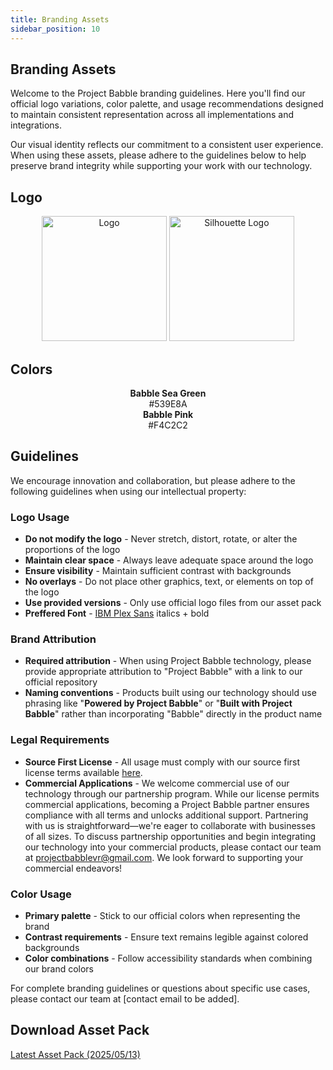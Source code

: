 ---
title: Branding Assets
sidebar_position: 10
---

## Branding Assets

Welcome to the Project Babble branding guidelines. Here you'll find our official logo variations, color palette, and usage recommendations designed to maintain consistent representation across all implementations and integrations.

Our visual identity reflects our commitment to a consistent user experience. When using these assets, please adhere to the guidelines below to help preserve brand integrity while supporting your work with our technology.

## Logo 
<center>
<img src="/img/logo.svg" width="200" height="200" alt="Logo" style={{marginRight: '40px'}}/>
<img src="/img/logo_silhouette.svg" width="200" height="200" alt="Silhouette Logo" />
</center>

## Colors
<div style={{
  display: 'flex',
  flexDirection: 'row',
  gap: '40px',
  justifyContent: 'center'  
}}>
  <div style={{
    background: '#539E8A', 
    color: 'white', 
    width: 200, 
    height: 200, 
    display: 'flex', 
    justifyContent: 'center', 
    alignItems: 'center',
    borderRadius: 20,
    fontSize: 20
  }}>
  <center>
  <b>Babble Sea Green</b><br />#539E8A
  </center>
  </div>
  <div style={{
    background: '#F4C2C2', 
    color: 'black', 
    width: 200, 
    height: 200, 
    display: 'flex', 
    justifyContent: 'center', 
    alignItems: 'center',
    borderRadius: 20,
    fontSize: 20
  }}>
  <center>
  <b>Babble Pink</b><br />#F4C2C2
  </center>
  </div>
</div>

## Guidelines

We encourage innovation and collaboration, but please adhere to the following guidelines when using our intellectual property:

### **Logo Usage**
- **Do not modify the logo** - Never stretch, distort, rotate, or alter the proportions of the logo
- **Maintain clear space** - Always leave adequate space around the logo
- **Ensure visibility** - Maintain sufficient contrast with backgrounds
- **No overlays** - Do not place other graphics, text, or elements on top of the logo
- **Use provided versions** - Only use official logo files from our asset pack
- **Preffered Font** - [IBM Plex Sans](https://fonts.google.com/specimen/IBM+Plex+Sans) italics + bold

### **Brand Attribution**
- **Required attribution** - When using Project Babble technology, please provide appropriate attribution to "Project Babble" with a link to our official repository
- **Naming conventions** - Products built using our technology should use phrasing like "**Powered by Project Babble**" or "**Built with Project Babble**" rather than incorporating "Babble" directly in the product name

### **Legal Requirements**
- **Source First License** - All usage must comply with our source first license terms available [here](https://raw.githubusercontent.com/Project-Babble/ProjectBabble/refs/heads/main/LICENSE.md).
- **Commercial Applications** - We welcome commercial use of our technology through our partnership program. While our license permits commercial applications, becoming a Project Babble partner ensures compliance with all terms and unlocks additional support. Partnering with us is straightforward—we're eager to collaborate with businesses of all sizes. To discuss partnership opportunities and begin integrating our technology into your commercial products, please contact our team at projectbabblevr@gmail.com. We look forward to supporting your commercial endeavors!

### **Color Usage**
- **Primary palette** - Stick to our official colors when representing the brand
- **Contrast requirements** - Ensure text remains legible against colored backgrounds
- **Color combinations** - Follow accessibility standards when combining our brand colors

For complete branding guidelines or questions about specific use cases, please contact our team at [contact email to be added].

## Download Asset Pack

[Latest Asset Pack (2025/05/13)](/brandingpack.zip)

